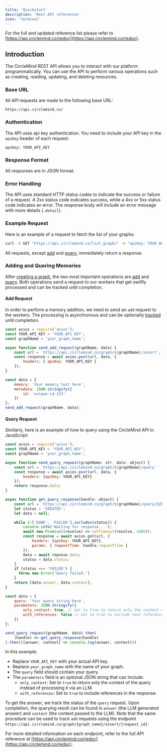 ```yaml
---
title: 'Quickstart'
description: 'Rest API references'
icon: 'terminal'
---
```


For the full and updated reference list please refer to [https://api.circlemind.co/redoc](https://api.circlemind.co/redoc).

## Introduction

The CircleMind REST API allows you to interact with our platform programmatically. You can use the API to perform various operations such as creating, reading, updating, and deleting resources.

### Base URL

All API requests are made to the following base URL:

```
https://api.circlemind.co/
```

### Authentication

The API uses api key authentication. You need to include your API key in the `apiKey` header of each request:

```
apiKey: YOUR_API_KEY
```

### Response Format

All responses are in JSON format.

### Error Handling

The API uses standard HTTP status codes to indicate the success or failure of a request. A 2xx status code indicates success, while a 4xx or 5xx status code indicates an error. The response body will include an error message with more details (`.detail`).

### Example Request

Here is an example of a request to fetch the list of your graphs:

```bash
curl -X GET "https://api.circlemind.co/list_graphs" -H "apiKey: YOUR_API_KEY"
```

All requests, except [add](https://api.circlemind.co/redoc#operation/post_insert_graph__graph_name__insert_post) and [query](https://api.circlemind.co/redoc#operation/post_query_graph__graph_name__query_post), immediately return a response.

### Adding and Quering Memories
After [creating a graph](https://api.circlemind.co/redoc#operation/create_graph_graph__graph_name__post), the two most important operations are [add](https://api.circlemind.co/redoc#operation/post_insert_graph__graph_name__insert_post) and [query](https://api.circlemind.co/redoc#operation/post_query_graph__graph_name__query_post). Both operations send a request to our workers that get switfly processed and can be tracked until completion.

#### Add Request
In order to perform a memory addition, we need to send an `add` request to the workers. The processing is asynchronous and can be optionally [tracked](https://api.circlemind.co/redoc#operation/get_insert_status_graph__graph_name__insert__request_id__get) until completion. 

```javascript
const axios = require('axios');
const YOUR_API_KEY = 'YOUR_API_KEY';
const graphName = 'your_graph_name';

async function send_add_request(graphName, data) {
    const url = `https://api.circlemind.co/graph/${graphName}/insert`;
    const response = await axios.post(url, data, {
        headers: { apiKey: YOUR_API_KEY }
    });
}

const data = {
    memory: 'Your memory text here',
    metadata: JSON.stringify({
        id: 'unique-id-123'
    })
};
send_add_request(graphName, data);
```

#### Query Request
Similarly, here is an example of how to query using the CircleMind API in JavaScript:

```javascript
const axios = require('axios');
const YOUR_API_KEY = 'YOUR_API_KEY';
const graphName = 'your_graph_name';

async function send_query_request(graphName: str, data: object) {
    const url = `https://api.circlemind.co/graph/${graphName}/query`
    const response = await axios.post(url, data, {
        headers: {apiKey: YOUR_API_KEY}
    });
    return response.data;
}

async function get_query_response(handle: object) {
    const url = `https://api.circlemind.co/graph/${graphName}/query/${handle.requestId}`;
    let status = 'CREATED';
    let data = null;

    while (!['DONE', 'FAILED'].includes(status)) {
        console.info('Waiting for response...');
        await new Promise((resolve) => setTimeout(resolve, 1000));
        const response = await axios.get(url, {
            headers: {apiKey: YOUR_API_KEY},
            params: { requestTime: handle.requestTime }
        });
        data = await reponse.data;
        status = data.status;        
    }
    if (status === 'FAILED') {
      throw new Error('Query failed.')
    }
    return [data.answer, data.context];
}

const data = {
    query: 'Your query string here',
    parameters: JSON.stringify({
        only_context: true, // Set to true to return only the context of the query
        with_references: false // Set to true to include text references in the response
    })
};

send_query_request(graphName, data).then(
    (handle) => get_query_response(handle)
).then(([answer, context] => console.log(answer, context)))
```

In this example:
- Replace `YOUR_API_KEY` with your actual API key.
- Replace `your_graph_name` with the name of your graph.
- The `query` field should contain your query.
- The `parameters` field is an optional JSON string that can include:
    - `only_context`: Set to `true` to return only the context of the query instead of processing it via an LLM.
    - `with_references`: Set to `true` to include references in the response.

To get the answer, we track the status of the `query` request. Upon completion, the querying result can be found in `answer` (the LLM generated answer) and `context` (the context passed to the LLM).
Note that the same procedure can be used to track `add` requests using the endpoint `https://api.circlemind.co/graph/{graph_name}/insert/{request_id}`.

For more detailed information on each endpoint, refer to the full API reference at [https://api.circlemind.co/redoc](https://api.circlemind.co/redoc).